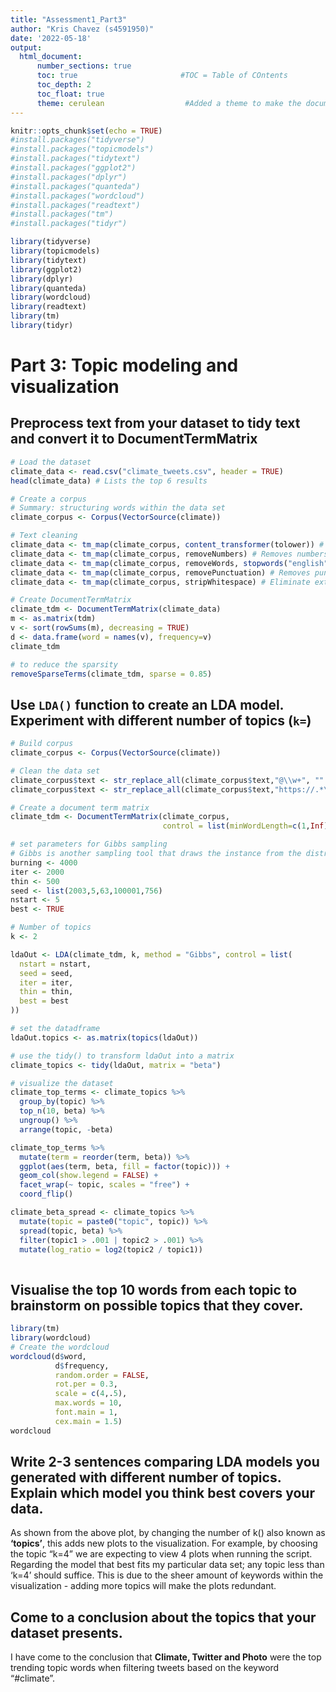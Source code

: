```yaml
---
title: "Assessment1_Part3"
author: "Kris Chavez (s4591950)"
date: '2022-05-18'
output: 
  html_document:
      number_sections: true           
      toc: true                       #TOC = Table of COntents
      toc_depth: 2
      toc_float: true
      theme: cerulean                  #Added a theme to make the document more appealing
---
```


```r
knitr::opts_chunk$set(echo = TRUE)
#install.packages("tidyverse")
#install.packages("topicmodels")
#install.packages("tidytext")
#install.packages("ggplot2")
#install.packages("dplyr")
#install.packages("quanteda")
#install.packages("wordcloud")
#install.packages("readtext")
#install.packages("tm")
#install.packages("tidyr")

library(tidyverse)
library(topicmodels)
library(tidytext)
library(ggplot2)
library(dplyr)
library(quanteda)
library(wordcloud)
library(readtext)
library(tm)
library(tidyr)


```

# Part 3: Topic modeling and visualization

## Preprocess text from your dataset to tidy text and convert it to DocumentTermMatrix
```r
# Load the dataset
climate_data <- read.csv("climate_tweets.csv", header = TRUE)
head(climate_data) # Lists the top 6 results

# Create a corpus
# Summary: structuring words within the data set 
climate_corpus <- Corpus(VectorSource(climate))

# Text cleaning
climate_data <- tm_map(climate_corpus, content_transformer(tolower)) # Convert the text to lower case
climate_data <- tm_map(climate_corpus, removeNumbers) # Removes numbers
climate_data <- tm_map(climate_corpus, removeWords, stopwords("english")) # Removes English common stop words
climate_data <- tm_map(climate_corpus, removePunctuation) # Removes punctuation
climate_data <- tm_map(climate_corpus, stripWhitespace) # Eliminate extra white spaces

# Create DocumentTermMatrix 
climate_tdm <- DocumentTermMatrix(climate_data)
m <- as.matrix(tdm)
v <- sort(rowSums(m), decreasing = TRUE)
d <- data.frame(word = names(v), frequency=v)
climate_tdm

# to reduce the sparsity 
removeSparseTerms(climate_tdm, sparse = 0.85)
```


## Use `LDA()` function to create an LDA model. Experiment with different number of topics (`k=`)
```r
# Build corpus
climate_corpus <- Corpus(VectorSource(climate))

# Clean the data set
climate_corpus$text <- str_replace_all(climate_corpus$text,"@\\w+", "" )
climate_corpus$text <- str_replace_all(climate_corpus$text,"https://.*\\w+", "")

# Create a document term matrix
climate_tdm <- DocumentTermMatrix(climate_corpus, 
                                  control = list(minWordLength=c(1,Inf)))

# set parameters for Gibbs sampling 
# Gibbs is another sampling tool that draws the instance from the distribution of each variable
burning <- 4000
iter <- 2000
thin <- 500
seed <- list(2003,5,63,100001,756)
nstart <- 5
best <- TRUE

# Number of topics
k <- 2

ldaOut <- LDA(climate_tdm, k, method = "Gibbs", control = list(
  nstart = nstart, 
  seed = seed,
  iter = iter, 
  thin = thin, 
  best = best
))

# set the datadframe 
ldaOut.topics <- as.matrix(topics(ldaOut))

# use the tidy() to transform ldaOut into a matrix
climate_topics <- tidy(ldaOut, matrix = "beta") 

# visualize the dataset
climate_top_terms <- climate_topics %>%
  group_by(topic) %>%
  top_n(10, beta) %>%
  ungroup() %>%
  arrange(topic, -beta)

climate_top_terms %>%
  mutate(term = reorder(term, beta)) %>%
  ggplot(aes(term, beta, fill = factor(topic))) +
  geom_col(show.legend = FALSE) +
  facet_wrap(~ topic, scales = "free") +
  coord_flip()

climate_beta_spread <- climate_topics %>%
  mutate(topic = paste0("topic", topic)) %>%
  spread(topic, beta) %>%
  filter(topic1 > .001 | topic2 > .001) %>%
  mutate(log_ratio = log2(topic2 / topic1))
  
```


## Visualise the top 10 words from each topic to brainstorm on possible topics that they cover.
```r
library(tm)
library(wordcloud)
# Create the wordcloud
wordcloud(d$word,
          d$frequency,
          random.order = FALSE,
          rot.per = 0.3,
          scale = c(4,.5),
          max.words = 10,
          font.main = 1,
          cex.main = 1.5)
wordcloud
```


## Write 2-3 sentences comparing LDA models you generated with different number of topics. Explain which model you think best covers your data. 
As shown from the above plot, by changing the number of k() also known as __'topics'__, this adds new plots to the visualization.  For example, by choosing the topic "k=4" we are expecting to view 4 plots when running the script.  Regarding the model that best fits my particular data set; any topic less than 'k=4' should suffice.  This is due to the sheer amount of keywords within the visualization - adding more topics will make the plots redundant.


## Come to a conclusion about the topics that your dataset presents.
I have come to the conclusion that __Climate, Twitter and Photo__ were the top trending topic words when filtering tweets based on the keyword "#climate".   